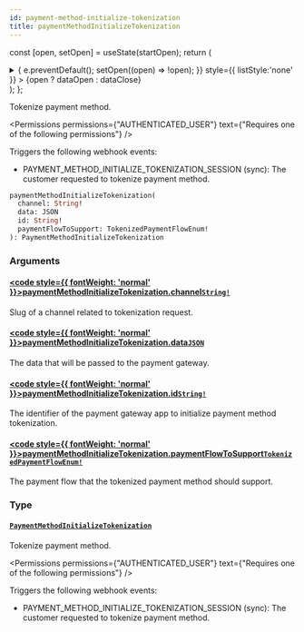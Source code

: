 ```yaml
---
id: payment-method-initialize-tokenization
title: paymentMethodInitializeTokenization
---
```






const [open, setOpen] = useState(startOpen);
return (
<details {...(open ? { open: true } : {})} className="details" style={{ border:'none', boxShadow:'none', background:'var(--ifm-background-color)' }}>
<summary
onClick={(e) => {
e.preventDefault();
setOpen((open) => !open);
}}
style={{ listStyle:'none' }} >
{open ? dataOpen : dataClose}
</summary>
{open && children}
</details>
);
};

Tokenize payment method.


<Permissions permissions={"AUTHENTICATED_USER"} text={"Requires one of the following permissions"} />


Triggers the following webhook events:

- PAYMENT_METHOD_INITIALIZE_TOKENIZATION_SESSION (sync): The customer requested to tokenize payment method.

```graphql
paymentMethodInitializeTokenization(
  channel: String!
  data: JSON
  id: String!
  paymentFlowToSupport: TokenizedPaymentFlowEnum!
): PaymentMethodInitializeTokenization
```

### Arguments

#### [<code style={{ fontWeight: 'normal' }}>paymentMethodInitializeTokenization.<b>channel</b></code>](#)<Bullet />[`String!`](../../../api-reference/miscellaneous/scalars/string.mdx) <Badge class="badge badge--secondary" text="non-null"/> <Badge class="badge badge--secondary" text="scalar"/> <Badge class="badge badge--secondary" text="miscellaneous"/>

Slug of a channel related to tokenization request.

#### [<code style={{ fontWeight: 'normal' }}>paymentMethodInitializeTokenization.<b>data</b></code>](#)<Bullet />[`JSON`](../../../api-reference/miscellaneous/scalars/json.mdx) <Badge class="badge badge--secondary" text="scalar"/> <Badge class="badge badge--secondary" text="miscellaneous"/>

The data that will be passed to the payment gateway.

#### [<code style={{ fontWeight: 'normal' }}>paymentMethodInitializeTokenization.<b>id</b></code>](#)<Bullet />[`String!`](../../../api-reference/miscellaneous/scalars/string.mdx) <Badge class="badge badge--secondary" text="non-null"/> <Badge class="badge badge--secondary" text="scalar"/> <Badge class="badge badge--secondary" text="miscellaneous"/>

The identifier of the payment gateway app to initialize payment method tokenization.

#### [<code style={{ fontWeight: 'normal' }}>paymentMethodInitializeTokenization.<b>paymentFlowToSupport</b></code>](#)<Bullet />[`TokenizedPaymentFlowEnum!`](../../../api-reference/payments/enums/tokenized-payment-flow-enum.mdx) <Badge class="badge badge--secondary" text="non-null"/> <Badge class="badge badge--secondary" text="enum"/> <Badge class="badge badge--secondary" text="payments"/>

The payment flow that the tokenized payment method should support.

### Type

#### [`PaymentMethodInitializeTokenization`](../../../api-reference/payments/objects/payment-method-initialize-tokenization.mdx) <Badge class="badge badge--secondary" text="object"/> <Badge class="badge badge--secondary" text="payments"/>

Tokenize payment method.


<Permissions permissions={"AUTHENTICATED_USER"} text={"Requires one of the following permissions"} />


Triggers the following webhook events:

- PAYMENT_METHOD_INITIALIZE_TOKENIZATION_SESSION (sync): The customer requested to tokenize payment method.

